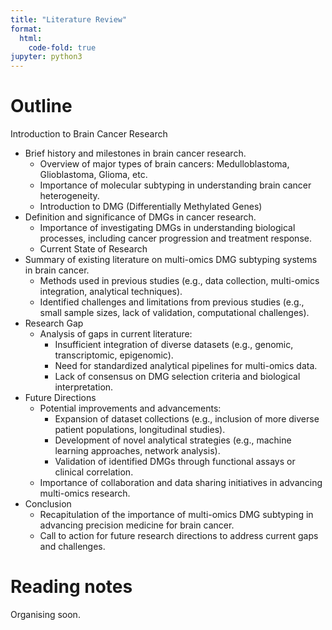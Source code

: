 ```yaml
---
title: "Literature Review"
format:
  html:
    code-fold: true
jupyter: python3
---
```


# Outline
Introduction to Brain Cancer Research

* Brief history and milestones in brain cancer research.
  * Overview of major types of brain cancers: Medulloblastoma, Glioblastoma, Glioma, etc.
  * Importance of molecular subtyping in understanding brain cancer heterogeneity.
  * Introduction to DMG (Differentially Methylated Genes)

* Definition and significance of DMGs in cancer research.
  * Importance of investigating DMGs in understanding biological processes, including cancer progression and treatment response.
  * Current State of Research

* Summary of existing literature on multi-omics DMG subtyping systems in brain cancer.
  * Methods used in previous studies (e.g., data collection, multi-omics integration, analytical techniques).
  * Identified challenges and limitations from previous studies (e.g., small sample sizes, lack of validation, computational challenges).

* Research Gap
  * Analysis of gaps in current literature:
    * Insufficient integration of diverse datasets (e.g., genomic, transcriptomic, epigenomic).
    * Need for standardized analytical pipelines for multi-omics data.
    * Lack of consensus on DMG selection criteria and biological interpretation.

* Future Directions
  * Potential improvements and advancements:
    * Expansion of dataset collections (e.g., inclusion of more diverse patient populations, longitudinal studies).
    * Development of novel analytical strategies (e.g., machine learning approaches, network analysis).
    * Validation of identified DMGs through functional assays or clinical correlation.
  * Importance of collaboration and data sharing initiatives in advancing multi-omics research.

* Conclusion
  * Recapitulation of the importance of multi-omics DMG subtyping in advancing precision medicine for brain cancer.
  * Call to action for future research directions to address current gaps and challenges.

# Reading notes
Organising soon.

